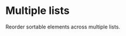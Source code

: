 

# Multiple lists

Reorder sortable elements across multiple lists.

<Preview hero>
  <div
    style={{display: 'flex', justifyContent: 'center', '--min-width': '270px'}}
  >
    <MultipleLists
      defaultItems={{
        A: ['A1', 'A2'],
        B: ['B1', 'B2'],
        C: [],
      }}
    />
  </div>
</Preview>
